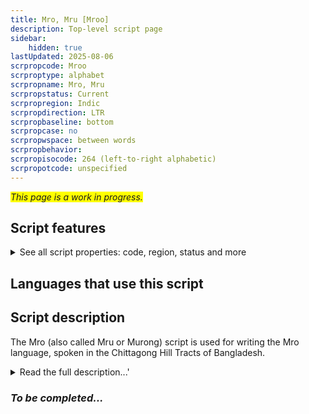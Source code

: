 ```yaml
---
title: Mro, Mru [Mroo]
description: Top-level script page
sidebar:
    hidden: true
lastUpdated: 2025-08-06
scrpropcode: Mroo
scrproptype: alphabet
scrpropname: Mro, Mru
scrpropstatus: Current
scrpropregion: Indic
scrpropdirection: LTR
scrpropbaseline: bottom
scrpropcase: no
scrpropwspace: between words
scrpropbehavior: 
scrpropisocode: 264 (left-to-right alphabetic)
scrpropotcode: unspecified
---
```


<span style='background-color:yellow'>_This page is a work in progress._</span>


## Script features

<details>
<summary> See all script properties: code, region, status and more</summary>
<ScriptInfo />
</details>

## Languages that use this script

<WsList script='Mroo' wsMax='5' />

## Script description

The Mro (also called Mru or Murong) script is used for writing the Mro language, spoken in the Chittagong Hill Tracts of Bangladesh.

<details><summary>Read the full description...'</summary>_Not yet available._</details>

### _To be completed..._

